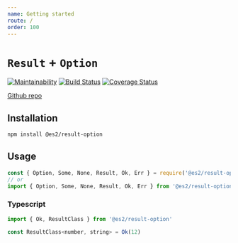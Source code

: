 ```yaml
---
name: Getting started
route: /
order: 100
---
```


# `Result` + `Option`

[![Maintainability](https://api.codeclimate.com/v1/badges/1448aef0f57513e42c0c/maintainability)](https://codeclimate.com/github/sergeysova/es2-result-option/maintainability) [![Build Status](https://travis-ci.org/sergeysova/es2-result-option.svg?branch=master)](https://travis-ci.org/sergeysova/es2-result-option) [![Coverage Status](https://coveralls.io/repos/github/sergeysova/es2-result-option/badge.svg?branch=master)](https://coveralls.io/github/sergeysova/es2-result-option?branch=master)

[Github repo](https://github.com/sergeysova/es2-result-option)

## Installation

```bash
npm install @es2/result-option
```


## Usage

```js
const { Option, Some, None, Result, Ok, Err } = require('@es2/result-option')
// or
import { Option, Some, None, Result, Ok, Err } from '@es2/result-option'
```

### Typescript


```js
import { Ok, ResultClass } from '@es2/result-option'

const ResultClass<number, string> = Ok(12)
```
